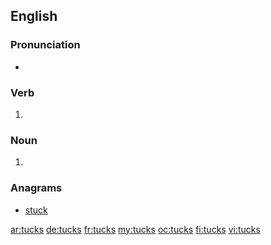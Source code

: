 ==English==

===Pronunciation===
* {{rhymes|ʌks|lang=en}}

===Verb===
{{head|en}}

# {{en-third-person singular of|tuck}}

===Noun===
{{head|en|plural}}

# {{plural of|tuck|lang=en}}

===Anagrams===
* [[stuck#English|stuck]]

[[ar:tucks]]
[[de:tucks]]
[[fr:tucks]]
[[my:tucks]]
[[oc:tucks]]
[[fi:tucks]]
[[vi:tucks]]